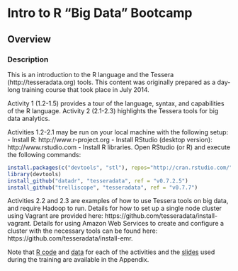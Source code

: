 # Intro to R "Big Data" Bootcamp #
## Overview ##

### Description ###

This is an introduction to the R language and the Tessera (http://tesseradata.org) 
tools. This content was originally prepared as a day-long training course that took 
place in July 2014.  

Activity 1 (1.2-1.5) provides a tour of the language, syntax, and capabilities of the R
language. Activity 2 (2.1-2.3) highlights the Tessera tools for big data analytics.

Activities 1.2-2.1 may be run on your local machine with the following setup:
- Install R: http://www.r-project.org
- Install RStudio (desktop version): http://www.rstudio.com
- Install R libraries. Open RStudio (or R) and execute the following commands:

```r
install.packages(c("devtools", "stl"), repos="http://cran.rstudio.com/")
library(devtools)
install_github("datadr", "tesseradata", ref = "v0.7.2.5")
install_github("trelliscope", "tesseradata", ref = "v0.7.7")
```

Activities 2.2 and 2.3 are examples of how to use Tessera tools on big data, and 
require Hadoop to run. Details for how to set up a single node cluster 
using Vagrant are provided here: https://github.com/tesseradata/install-vagrant. Details for
using Amazon Web Services to create and configure a cluster with the necessary tools can be
found here: https://github.com/tesseradata/install-emr.

Note that [R code](#r-code) and [data](#data) for each of the activities and 
the [slides](#slides) used during the training are available in the Appendix.
